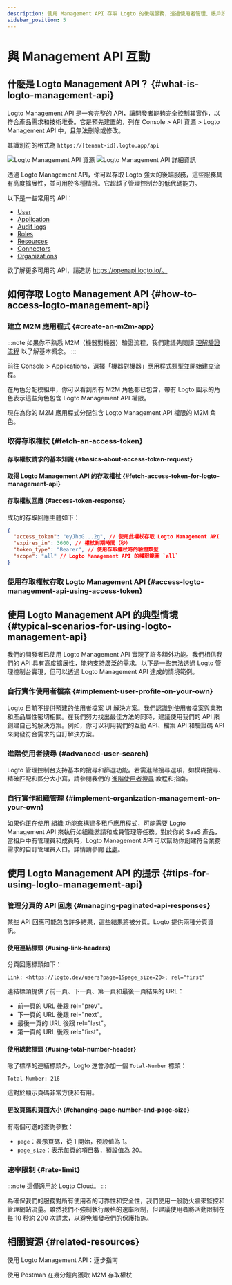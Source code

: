 ```yaml
---
description: 使用 Management API 存取 Logto 的後端服務，透過使用者管理、帳戶設定、身分驗證和多租戶架構來擴展你的 CIAM 系統。
sidebar_position: 5
---
```




# 與 Management API 互動

## 什麼是 Logto Management API？ \{#what-is-logto-management-api}

Logto Management API 是一套完整的 API，讓開發者能夠完全控制其實作，以符合產品需求和技術堆疊。它是預先建置的，列在 <CloudLink to="/api-resources">Console > API 資源 > Logto Management API</CloudLink> 中，且無法刪除或修改。

其識別符的格式為 `https://[tenant-id].logto.app/api`

<img alt="Logto Management API 資源" src={logtoManagementApiResourceSrc} />

<img alt="Logto Management API 詳細資訊" src={logtoManagementApiDetailsSrc} />

透過 Logto Management API，你可以存取 Logto 強大的後端服務，這些服務具有高度擴展性，並可用於多種情境。它超越了管理控制台的低代碼能力。

以下是一些常用的 API：

- [User](https://openapi.logto.io/operation/operation-getuser)
- [Application](https://openapi.logto.io/operation/operation-listapplications)
- [Audit logs](https://openapi.logto.io/operation/operation-listlogs)
- [Roles](https://openapi.logto.io/operation/operation-listroles)
- [Resources](https://openapi.logto.io/operation/operation-listresources)
- [Connectors](https://openapi.logto.io/operation/operation-listconnectors)
- [Organizations](https://openapi.logto.io/operation/operation-listorganizations)

欲了解更多可用的 API，請造訪 https://openapi.logto.io/。

## 如何存取 Logto Management API \{#how-to-access-logto-management-api}

### 建立 M2M 應用程式 \{#create-an-m2m-app}

:::note
如果你不熟悉 M2M（機器對機器）驗證流程，我們建議先閱讀 [理解驗證流程](/integrate-logto/integrate-logto-into-your-application/understand-authentication-flow/#machine-to-machine-authentication-flow) 以了解基本概念。
:::

前往 <CloudLink to="/applications">Console > Applications</CloudLink>，選擇「機器對機器」應用程式類型並開始建立流程。

<M2mRoleAssignment />

在角色分配模組中，你可以看到所有 M2M 角色都已包含，帶有 Logto 圖示的角色表示這些角色包含 Logto Management API 權限。

現在為你的 M2M 應用程式分配包含 Logto Management API 權限的 M2M 角色。

### 取得存取權杖 \{#fetch-an-access-token}

#### 存取權杖請求的基本知識 \{#basics-about-access-token-request}

<BasicsAboutAccessTokenRequest />

#### 取得 Logto Management API 的存取權杖 \{#fetch-access-token-for-logto-management-api}

<FetchAccessTokenForLogtoManagementApi />

#### 存取權杖回應 \{#access-token-response}

成功的存取回應主體如下：

```json
{
  "access_token": "eyJhbG...2g", // 使用此權杖存取 Logto Management API
  "expires_in": 3600, // 權杖到期時間（秒）
  "token_type": "Bearer", // 使用存取權杖時的驗證類型
  "scope": "all" // Logto Management API 的權限範圍 `all`
}
```

<M2mAccessTokenNote />

### 使用存取權杖存取 Logto Management API \{#access-logto-management-api-using-access-token}

<AccessTokenUsage />

<AccessLogtoManagementApiUsingAccessToken />

## 使用 Logto Management API 的典型情境 \{#typical-scenarios-for-using-logto-management-api}

我們的開發者已使用 Logto Management API 實現了許多額外功能。我們相信我們的 API 具有高度擴展性，能夠支持廣泛的需求。以下是一些無法透過 Logto 管理控制台實現，但可以透過 Logto Management API 達成的情境範例。

### 自行實作使用者檔案 \{#implement-user-profile-on-your-own}

Logto 目前不提供預建的使用者檔案 UI 解決方案。我們認識到使用者檔案與業務和產品屬性密切相關。在我們努力找出最佳方法的同時，建議使用我們的 API 來創建自己的解決方案。例如，你可以利用我們的互動 API、檔案 API 和驗證碼 API 來開發符合需求的自訂解決方案。

### 進階使用者搜尋 \{#advanced-user-search}

Logto 管理控制台支持基本的搜尋和篩選功能。若需進階搜尋選項，如模糊搜尋、精確匹配和區分大小寫，請參閱我們的 [進階使用者搜尋](/user-management/advanced-user-search) 教程和指南。

### 自行實作組織管理 \{#implement-organization-management-on-your-own}

如果你正在使用 [組織](/organizations) 功能來構建多租戶應用程式，可能需要 Logto Management API 來執行如組織邀請和成員管理等任務。對於你的 SaaS 產品，當租戶中有管理員和成員時，Logto Management API 可以幫助你創建符合業務需求的自訂管理員入口。詳情請參閱 [此處](/end-user-flows/organization-experience/)。

## 使用 Logto Management API 的提示 \{#tips-for-using-logto-management-api}

### 管理分頁的 API 回應 \{#managing-paginated-api-responses}

某些 API 回應可能包含許多結果，這些結果將被分頁。Logto 提供兩種分頁資訊。

#### 使用連結標頭 \{#using-link-headers}

分頁回應標頭如下：

```
Link: <https://logto.dev/users?page=1&page_size=20>; rel="first"
```

連結標頭提供了前一頁、下一頁、第一頁和最後一頁結果的 URL：

- 前一頁的 URL 後跟 rel="prev"。
- 下一頁的 URL 後跟 rel="next"。
- 最後一頁的 URL 後跟 rel="last"。
- 第一頁的 URL 後跟 rel="first"。

#### 使用總數標頭 \{#using-total-number-header}

除了標準的連結標頭外，Logto 還會添加一個 `Total-Number` 標頭：

```
Total-Number: 216
```

這對於顯示頁碼非常方便和有用。

#### 更改頁碼和頁面大小 \{#changing-page-number-and-page-size}

有兩個可選的查詢參數：

- `page`：表示頁碼，從 1 開始，預設值為 1。
- `page_size`：表示每頁的項目數，預設值為 20。

### 速率限制 \{#rate-limit}

:::note
這僅適用於 Logto Cloud。
:::

為確保我們的服務對所有使用者的可靠性和安全性，我們使用一般防火牆來監控和管理網站流量。雖然我們不強制執行嚴格的速率限制，但建議使用者將活動限制在每 10 秒約 200 次請求，以避免觸發我們的保護措施。

## 相關資源 \{#related-resources}

<Url href="https://blog.logto.io/management-api">使用 Logto Management API：逐步指南</Url>

<Url href="https://blog.logto.io/use-postman-to-obtain-m2m-access-token">
  使用 Postman 在幾分鐘內獲取 M2M 存取權杖
</Url>
